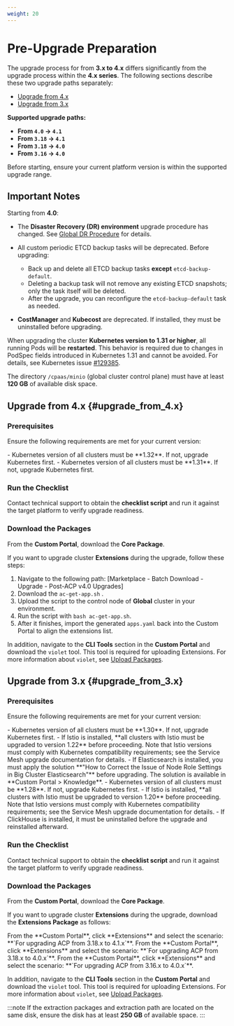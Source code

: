 ```yaml
---
weight: 20
---
```

# Pre-Upgrade Preparation

The upgrade process for <Term name="productShort" /> from **3.x to 4.x** differs significantly from the upgrade process within the **4.x series**. The following sections describe these two upgrade paths separately:

* [Upgrade from 4.x](#upgrade_from_4.x)
* [Upgrade from 3.x](#upgrade_from_3.x)

**Supported upgrade paths:**

* **From `4.0` → `4.1`**
* **From `3.18` → `4.1`**
* **From `3.18` → `4.0`**
* **From `3.16` → `4.0`**

Before starting, ensure your current platform version is within the supported upgrade range.

## Important Notes

Starting from <Term name="productShort" /> **4.0**:

* The **Disaster Recovery (DR) environment** upgrade procedure has changed. See [Global DR Procedure](./upgrade_global_cluster.mdx#global_dr) for details.
* All custom periodic ETCD backup tasks will be deprecated. Before upgrading:

  * Back up and delete all ETCD backup tasks **except** `etcd-backup-default`.
  * Deleting a backup task will not remove any existing ETCD snapshots; only the task itself will be deleted.
  * After the upgrade, you can reconfigure the `etcd-backup-default` task as needed.
* **CostManager** and **Kubecost** are deprecated. If installed, they must be uninstalled before upgrading.

When upgrading the cluster **Kubernetes version to 1.31 or higher**, all running Pods will be **restarted**. This behavior is required due to changes in PodSpec fields introduced in Kubernetes 1.31 and cannot be avoided. For details, see Kubernetes issue [#129385](https://github.com/kubernetes/kubernetes/issues/129385).

The directory `/cpaas/minio` (global cluster control plane) must have at least **120 GB** of available disk space.

## Upgrade from 4.x \{#upgrade_from_4.x}

### Prerequisites

Ensure the following requirements are met for your current version:

<Tabs>
<Tab label="Upgrading from 4.1">
- Kubernetes version of all clusters must be **1.32**. If not, upgrade Kubernetes first.
</Tab>

<Tab label="Upgrading from 4.0">
- Kubernetes version of all clusters must be **1.31**. If not, upgrade Kubernetes first.
</Tab>
</Tabs>

### Run the Checklist

Contact technical support to obtain the **checklist script** and run it against the target platform to verify upgrade readiness.

### Download the Packages

From the **Custom Portal**, download the **<Term name="productShort" /> Core Package**.

If you want to upgrade cluster **Extensions** during the upgrade, follow these steps:
1. Navigate to the following path: [Marketplace - Batch Download - Upgrade - Post-ACP v4.0 Upgrades]
2. Download the `ac-get-app.sh` .
3. Upload the script to the control node of **Global** cluster in your environment.
4. Run the script with `bash ac-get-app.sh`.
5. After it finishes, import the generated `apps.yaml` back into the Custom Portal to align the extensions list.

In addition, navigate to the **CLI Tools** section in the **Custom Portal** and download the `violet` tool. This tool is required for uploading Extensions. For more information about `violet`, see [Upload Packages](../extend/upload_package.mdx).

## Upgrade from 3.x \{#upgrade_from_3.x}

### Prerequisites

Ensure the following requirements are met for your current version:

<Tabs>
<Tab label="Upgrading from 3.18">
- Kubernetes version of all clusters must be **1.30**. If not, upgrade Kubernetes first.
- If Istio is installed, **all clusters with Istio must be upgraded to version 1.22** before proceeding. Note that Istio versions must comply with Kubernetes compatibility requirements; see the Service Mesh upgrade documentation for details. 
- If Elasticsearch is installed, you must apply the solution **"How to Correct the Issue of Node Role Settings in Big Cluster Elasticsearch"** before upgrading. The solution is available in **Custom Portal > Knowledge**.  
</Tab>

<Tab label="Upgrading from 3.16">
- Kubernetes version of all clusters must be **1.28**. If not, upgrade Kubernetes first.
- If Istio is installed, **all clusters with Istio must be upgraded to version 1.20** before proceeding. Note that Istio versions must comply with Kubernetes compatibility requirements; see the Service Mesh upgrade documentation for details. 
- If ClickHouse is installed, it must be uninstalled before the upgrade and reinstalled afterward.  
</Tab>
</Tabs>

### Run the Checklist

Contact technical support to obtain the **checklist script** and run it against the target platform to verify upgrade readiness.

### Download the Packages

From the **Custom Portal**, download the **<Term name="productShort" /> Core Package**.

If you want to upgrade cluster **Extensions** during the upgrade, download the **Extensions Package** as follows:

<Tabs>
<Tab label="From 3.18.x to 4.1.x">
From the **Custom Portal**, click **Extensions** and select the scenario: **`For upgrading ACP from 3.18.x to 4.1.x`**.
</Tab>

<Tab label="From 3.18.x to 4.0.x">
From the **Custom Portal**, click **Extensions** and select the scenario: **`For upgrading ACP from 3.18.x to 4.0.x`**.
</Tab>

<Tab label="From 3.16.x to 4.0.x">
From the **Custom Portal**, click **Extensions** and select the scenario: **`For upgrading ACP from 3.16.x to 4.0.x`**.
</Tab>
</Tabs>

In addition, navigate to the **CLI Tools** section in the **Custom Portal** and download the `violet` tool. This tool is required for uploading Extensions. For more information about `violet`, see [Upload Packages](../extend/upload_package.mdx).

:::note
If the extraction packages and extraction path are located on the same disk, ensure the disk has at least **250 GB** of available space.
:::
